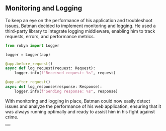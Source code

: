
## Monitoring and Logging
To keep an eye on the performance of his application and troubleshoot issues, Batman decided to implement monitoring and logging. He used a third-party library to integrate logging middleware, enabling him to track requests, errors, and performance metrics.

```python {{ title: 'Monitoring and Logging' }}
from robyn import Logger

logger = Logger(app)

@app.before_request()
async def log_request(request: Request):
    logger.info(f"Received request: %s", request)

@app.after_request()
async def log_response(response: Response):
    logger.info(f"Sending response: %s", response)
```

With monitoring and logging in place, Batman could now easily detect issues and analyze the performance of his web application, ensuring that it was always running optimally and ready to assist him in his fight against crime.


<div className="not-prose">
  <Button
    href="/documentation/example_app/deployment"
    variant="text"
    arrow="right"
    children="Deploying the application"
  />
</div>


